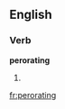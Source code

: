
==English==

===Verb===
'''perorating'''

# {{present participle of|[[perorate]]}}

[[fr:perorating]]